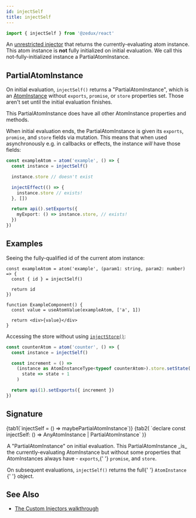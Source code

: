 ```yaml
---
id: injectSelf
title: injectSelf
---
```



```ts
import { injectSelf } from '@zedux/react'
```

An [unrestricted injector](../glossary#unrestricted-injector) that returns the currently-evaluating atom instance. This atom instance is **not** fully initialized on initial evaluation. We call this not-fully-initialized instance a PartialAtomInstance.

## PartialAtomInstance

On initial evaluation, `injectSelf()` returns a "PartialAtomInstance", which is an [AtomInstance](../classes/AtomInstance) without `exports`, `promise`, or `store` properties set. Those aren't set until the initial evaluation finishes.

This PartialAtomInstance does have all other AtomInstance properties and methods.

When initial evaluation ends, the PartialAtomInstance is given its `exports`, `promise`, and `store` fields via mutation. This means that when used asynchronously e.g. in callbacks or effects, the instance _will_ have those fields:

```ts
const exampleAtom = atom('example', () => {
  const instance = injectSelf()

  instance.store // doesn't exist

  injectEffect(() => {
    instance.store // exists!
  }, [])

  return api().setExports({
    myExport: () => instance.store, // exists!
  })
})
```

## Examples

Seeing the fully-qualified id of the current atom instance:

```tsx live ecosystemId=injectSelf/id-example resultVar=Id
const exampleAtom = atom('example', (param1: string, param2: number) => {
  const { id } = injectSelf()

  return id
})

function ExampleComponent() {
  const value = useAtomValue(exampleAtom, ['a', 1])

  return <div>{value}</div>
}
```

Accessing the store without using [`injectStore()`](injectStore):

```ts
const counterAtom = atom('counter', () => {
  const instance = injectSelf()

  const increment = () =>
    (instance as AtomInstanceType<typeof counterAtom>).store.setState(
      state => state + 1
    )

  return api(1).setExports({ increment })
})
```

## Signature

<Tabs>
  {tab1(`injectSelf = () => maybePartialAtomInstance`)}
  {tab2(
    `declare const injectSelf: () => AnyAtomInstance | PartialAtomInstance`
  )}
</Tabs>

<Legend>
  <Item name="Returns">
    <p>
      A "PartialAtomInstance" on initial evaluation. This PartialAtomInstance
      _is_ the currently-evaluating AtomInstance but without some properties
      that AtomInstances always have - <code>exports</code>,{' '}
      <code>promise</code>, and <code>store</code>.
    </p>
    <p>
      On subsequent evaluations, <code>injectSelf()</code> returns the full{' '}
      <Link to="../classes/AtomInstance">
        <code>AtomInstance</code>
      </Link>{' '}
      object.
    </p>
  </Item>
</Legend>

## See Also

- [The Custom Injectors walkthrough](../../walkthrough/custom-injectors#injectself)

